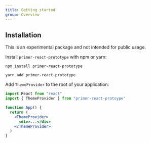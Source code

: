 ```yaml
---
title: Getting started
group: Overview
---
```


## Installation

<Flash variant="warn">
  This is an experimental package and not intended for public usage.
</Flash>

Install `primer-react-prototype` with npm or yarn:

```shell
npm install primer-react-prototype
```

```shell
yarn add primer-react-prototype
```

Add `ThemeProvider` to the root of your application:

```jsx
import React from "react"
import { ThemeProvider } from "primer-react-protoype"

function App() {
  return (
    <ThemeProvider>
      <div>...</div>
    </ThemeProvider>
  )
}
```
